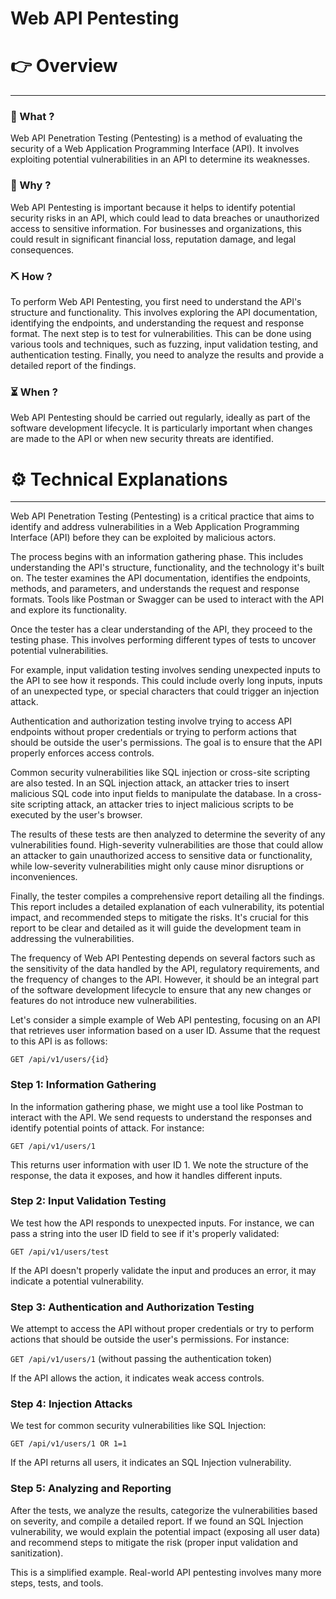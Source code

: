 # Web API Pentesting


# 👉 Overview

---

### 👀 What ?

Web API Penetration Testing (Pentesting) is a method of evaluating the security of a Web Application Programming Interface (API). It involves exploiting potential vulnerabilities in an API to determine its weaknesses.


### 🧐 Why ?

Web API Pentesting is important because it helps to identify potential security risks in an API, which could lead to data breaches or unauthorized access to sensitive information. For businesses and organizations, this could result in significant financial loss, reputation damage, and legal consequences.


### ⛏️ How ?

To perform Web API Pentesting, you first need to understand the API's structure and functionality. This involves exploring the API documentation, identifying the endpoints, and understanding the request and response format. The next step is to test for vulnerabilities. This can be done using various tools and techniques, such as fuzzing, input validation testing, and authentication testing. Finally, you need to analyze the results and provide a detailed report of the findings.


### ⏳ When ?

Web API Pentesting should be carried out regularly, ideally as part of the software development lifecycle. It is particularly important when changes are made to the API or when new security threats are identified.


# ⚙️ Technical Explanations

---

Web API Penetration Testing (Pentesting) is a critical practice that aims to identify and address vulnerabilities in a Web Application Programming Interface (API) before they can be exploited by malicious actors.

The process begins with an information gathering phase. This includes understanding the API's structure, functionality, and the technology it's built on. The tester examines the API documentation, identifies the endpoints, methods, and parameters, and understands the request and response formats. Tools like Postman or Swagger can be used to interact with the API and explore its functionality.

Once the tester has a clear understanding of the API, they proceed to the testing phase. This involves performing different types of tests to uncover potential vulnerabilities.

For example, input validation testing involves sending unexpected inputs to the API to see how it responds. This could include overly long inputs, inputs of an unexpected type, or special characters that could trigger an injection attack.

Authentication and authorization testing involve trying to access API endpoints without proper credentials or trying to perform actions that should be outside the user's permissions. The goal is to ensure that the API properly enforces access controls.

Common security vulnerabilities like SQL injection or cross-site scripting are also tested. In an SQL injection attack, an attacker tries to insert malicious SQL code into input fields to manipulate the database. In a cross-site scripting attack, an attacker tries to inject malicious scripts to be executed by the user's browser.

The results of these tests are then analyzed to determine the severity of any vulnerabilities found. High-severity vulnerabilities are those that could allow an attacker to gain unauthorized access to sensitive data or functionality, while low-severity vulnerabilities might only cause minor disruptions or inconveniences.

Finally, the tester compiles a comprehensive report detailing all the findings. This report includes a detailed explanation of each vulnerability, its potential impact, and recommended steps to mitigate the risks. It's crucial for this report to be clear and detailed as it will guide the development team in addressing the vulnerabilities.

The frequency of Web API Pentesting depends on several factors such as the sensitivity of the data handled by the API, regulatory requirements, and the frequency of changes to the API. However, it should be an integral part of the software development lifecycle to ensure that any new changes or features do not introduce new vulnerabilities.

Let's consider a simple example of Web API pentesting, focusing on an API that retrieves user information based on a user ID. Assume that the request to this API is as follows:

`GET /api/v1/users/{id}`

### Step 1: Information Gathering

In the information gathering phase, we might use a tool like Postman to interact with the API. We send requests to understand the responses and identify potential points of attack. For instance:

`GET /api/v1/users/1`

This returns user information with user ID 1. We note the structure of the response, the data it exposes, and how it handles different inputs.

### Step 2: Input Validation Testing

We test how the API responds to unexpected inputs. For instance, we can pass a string into the user ID field to see if it's properly validated:

`GET /api/v1/users/test`

If the API doesn't properly validate the input and produces an error, it may indicate a potential vulnerability.

### Step 3: Authentication and Authorization Testing

We attempt to access the API without proper credentials or try to perform actions that should be outside the user's permissions. For instance:

`GET /api/v1/users/1` (without passing the authentication token)

If the API allows the action, it indicates weak access controls.

### Step 4: Injection Attacks

We test for common security vulnerabilities like SQL Injection:

`GET /api/v1/users/1 OR 1=1`

If the API returns all users, it indicates an SQL Injection vulnerability.

### Step 5: Analyzing and Reporting

After the tests, we analyze the results, categorize the vulnerabilities based on severity, and compile a detailed report. If we found an SQL Injection vulnerability, we would explain the potential impact (exposing all user data) and recommend steps to mitigate the risk (proper input validation and sanitization).

This is a simplified example. Real-world API pentesting involves many more steps, tests, and tools.
